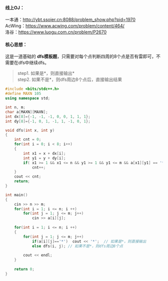 #### 线上OJ：
一本通：http://ybt.ssoier.cn:8088/problem_show.php?pid=1970  
AcWing：https://www.acwing.com/problem/content/464/  
洛谷：https://www.luogu.com.cn/problem/P2670  

#### 核心思想：
这是一道基础的 **dfs模板题**，只需要对每个点判断四周的8个点是否有雷即可，不需要在dfs中继续dfs。
> step1. 如果是*，则直接输出*  
step2. 如果不是*，则dfs周边8个点后，直接输出结果

```cpp showLineNumbers {17,18,34,35}
#include <bits/stdc++.h>
#define MAXN 105
using namespace std;

int n, m;
char a[MAXN][MAXN];
int dx[8]={-1, -1, -1, 0, 0, 1, 1, 1};
int dy[8]={-1, 0, 1, -1, 1, -1, 0, 1};

void dfs(int x, int y)
{
	int cnt = 0;
	for(int i = 0; i < 8; i++)
	{
		int x1 = x + dx[i];
		int y1 = y + dy[i];
		if( x1 >= 1 && x1 <= n && y1 >= 1 && y1 <= m && a[x1][y1] == '*')
			cnt++;
	}
	cout << cnt;
	return;
}

int main()
{
	cin >> n >> m;
	for(int i = 1; i <= n; i ++)
		for(int j = 1; j <= m; j++)
			cin >> a[i][j];
	
	for(int i = 1; i <= n; i ++)
	{
		for(int j = 1; j <= m; j++)
			if(a[i][j]=='*')  cout << '*';	// 如果是*，则直接输出
			else dfs(i, j);	// 如果不是*，则dfs周边8个点
		
		cout << endl;
	}	
	
	return 0;
}
```